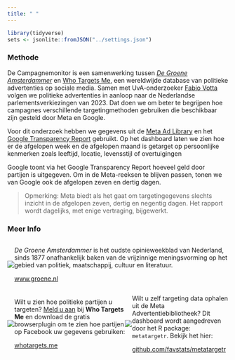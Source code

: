 ```yaml
---
title: " "
---
```


```r
library(tidyverse)
sets <- jsonlite::fromJSON("../settings.json")


```


### Methode



De Campagnemonitor is een samenwerking tussen [_De Groene Amsterdammer_](https://www.groene.nl/) en [Who Targets Me](https://whotargets.me/), een wereldwijde database van politieke advertenties op sociale media. Samen met UvA-onderzoeker [Fabio Votta](https://favstats.eu) volgen we politieke advertenties in aanloop naar de Nederlandse parlementsverkiezingen van 2023. Dat doen we om beter te begrijpen hoe campagnes verschillende targetingmethoden gebruiken die beschikbaar zijn gesteld door Meta en Google.

Voor dit onderzoek hebben we gegevens uit de [Meta Ad Library](https://www.facebook.com/ads/library/) en het [Google Transparency Report](https://transparencyreport.google.com/political-ads/region/NL) gebruikt. Op het dashboard laten we zien hoe er de afgelopen week en de afgelopen maand is getarget op persoonlijke kenmerken zoals leeftijd, locatie, levensstijl of overtuigingen

Google toont via het Google Transparency Report hoeveel geld door partijen is uitgegeven. Om in de Meta-reeksen te blijven passen, tonen we van Google ook de afgelopen zeven en dertig dagen.


> Opmerking: Meta biedt als het gaat om targetingegevens slechts inzicht in de afgelopen zeven, dertig en negentig dagen. Het rapport wordt dagelijks, met enige vertraging, bijgewerkt.



### Meer Info


:::: {style="display: flex; justify-content: center; align-items: center;" }


::: {}
![](degroeneamsterdammer.png)
:::

::: {}
_De Groene Amsterdammer_ is het oudste opinieweekblad van Nederland, sinds 1877 onafhankelijk baken van de vrijzinnige meningsvorming op het gebied van politiek, maatschappij, cultuur en literatuur.

[www.groene.nl](https://www.groene.nl/)
:::



::::


:::: {style="display: flex; justify-content: center; align-items: center;" }

::: {}
![](wtm_logo_2020.png)
:::

::: {}
Wilt u zien hoe politieke partijen *u* targeten? [Meld u aan](https://whotargets.me/) bij **Who Targets Me** en download de gratis browserplugin om te zien hoe partijen op Facebook uw gegevens gebruiken:

[whotargets.me](https://whotargets.me/)

:::

::: {}
![](metatargetr_logo.png)
:::

::: {}
Wilt u zelf targeting data ophalen uit de Meta Advertentiebibliotheek? Dit dashboard wordt aangedreven door het R package: `metatargetr`. Bekijk het hier:

[github.com/favstats/metatargetr](https://github.com/favstats/metatargetr)

:::

::::
